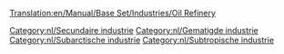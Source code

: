 [[Translation:en/Manual/Base Set/Industries/Oil Refinery]]

{{nl/Industrieën|image=en/Oilrefinery.png
|name=Olieraffinaderij
|climates=[[nl/Manual/Klimaat#Gematigd|Gematigd]], [[nl/Manual/Klimaat#Subarctisch|Subarctisch]], [[nl/Manual/Klimaat#Subtropisch|Subtropisch]].
|accepts=[[nl/Manual/Base Set/Cargos/Olie|Olie]]
|produces=[[nl/Manual/Base Set/Cargos/Goederen|Goederen]]
|notes=Kan alleen worden geplaatst vlakbij de randen van de kaart, zelfs bij gebruik van [[nl/Manual/Industrie#Nieuwe_industrieën_bekostigen|sticht een nieuwe industrie]].
Het kan worden vernietigd door een [[nl/Manual/Rampen#Explosie_op_een_olie-raffinaderij|ramp met een militaire straaljager]], maar zal zichzelf snel herbouwen.
}}

{{nl/Navbox Industrieën}}
[[Category:nl/Secundaire industrie]]
[[Category:nl/Gematigde industrie]]
[[Category:nl/Subarctische industrie]]
[[Category:nl/Subtropische industrie]]